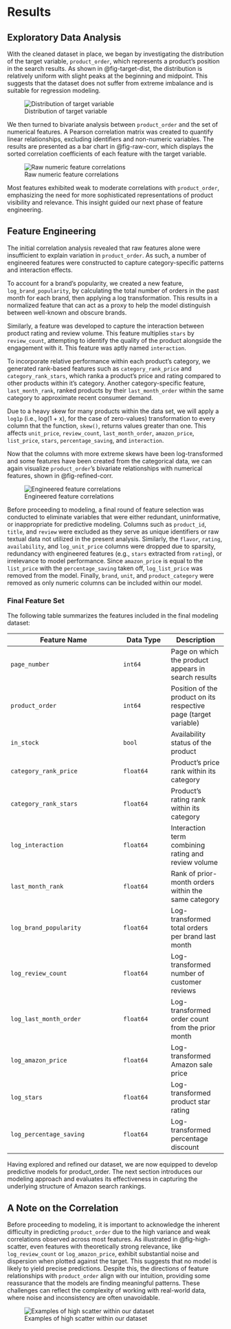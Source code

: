 # Results

## Exploratory Data Analysis

With the cleaned dataset in place, we began by investigating the distribution of the target variable, `product_order`, which represents a product's position in the search results. As shown in @fig-target-dist, the distribution is relatively uniform with slight peaks at the beginning and midpoint. This suggests that the dataset does not suffer from extreme imbalance and is suitable for regression modeling.

![Distribution of target variable](images/target_dist.png){#fig-target-dist}

We then turned to bivariate analysis between `product_order` and the set of numerical features. A Pearson correlation matrix was created to quantify linear relationships, excluding identifiers and non-numeric variables. The results are presented as a bar chart in @fig-raw-corr, which displays the sorted correlation coefficients of each feature with the target variable.

![Raw numeric feature correlations](images/initial_corr.png){#fig-raw-corr}

Most features exhibited weak to moderate correlations with `product_order`, emphasizing the need for more sophisticated representations of product visibility and relevance. This insight guided our next phase of feature engineering.

## Feature Engineering

The initial correlation analysis revealed that raw features alone were insufficient to explain variation in `product_order`. As such, a number of engineered features were constructed to capture category-specific patterns and interaction effects.

To account for a brand's popularity, we created a new feature, `log_brand_popularity`, by calculating the total number of orders in the past month for each brand, then applying a log transformation. This results in a normalized feature that can act as a proxy to help the model distinguish between well-known and obscure brands.

Similarly, a feature was developed to capture the interaction between product rating and review volume. This feature multiplies `stars` by `review_count`, attempting to identify the quality of the product alongside the engagement with it. This feature was aptly named `interaction`.

To incorporate relative performance within each product’s category, we generated rank-based features such as `category_rank_price` and `category_rank_stars`, which ranka a product’s price and rating compared to other products within it's category. Another category-specific feature, `last_month_rank`, ranked products by their `last_month_order` within the same category to approximate recent consumer demand.

Due to a heavy skew for many products within the data set, we will apply a `log1p` (i.e., log(1 + x), for the case of zero-values) transformation to every column that the function, `skew()`, returns values greater than one. This affects `unit_price`, `review_count`, `last_month_order`, `amazon_price`, `list_price`, `stars`, `percentage_saving`, and `interaction`.

Now that the columns with more extreme skews have been log-transformed and some features have been created from the categorical data, we can again visualize `product_order`'s bivariate relationships with numerical features, shown in @fig-refined-corr.

![Engineered feature correlations](images/refined_corr.png){#fig-refined-corr}

Before proceeding to modeling, a final round of feature selection was conducted to eliminate variables that were either redundant, uninformative, or inappropriate for predictive modeling. Columns such as `product_id`, `title`, and `review` were excluded as they serve as unique identifiers or raw textual data not utilized in the present analysis. Similarly, the `flavor`, `rating`, `availability`, and `log_unit_price` columns were dropped due to sparsity, redundancy with engineered features (e.g., `stars` extracted from `rating`), or irrelevance to model performance. Since `amazon_price` is equal to the `list_price` with the `percentage_saving` taken off, `log_list_price` was removed from the model. Finally, `brand`, `unit`, and `product_category` were removed as only numeric columns can be included within our model.

### Final Feature Set

The following table summarizes the features included in the final modeling dataset:

| Feature Name | Data Type | Description |
|--------------------------|-----------|-------------|
| `page_number`            | `int64`   | Page on which the product appears in search results |
| `product_order`          | `int64`   | Position of the product on its respective page (target variable) |
| `in_stock`               | `bool`    | Availability status of the product |
| `category_rank_price`    | `float64` | Product's price rank within its category |
| `category_rank_stars`    | `float64` | Product's rating rank within its category |
| `log_interaction`        | `float64` | Interaction term combining rating and review volume |
| `last_month_rank`        | `float64` | Rank of prior-month orders within the same category |
| `log_brand_popularity`   | `float64` | Log-transformed total orders per brand last month |
| `log_review_count`       | `float64` | Log-transformed number of customer reviews |
| `log_last_month_order`   | `float64` | Log-transformed order count from the prior month |
| `log_amazon_price`       | `float64` | Log-transformed Amazon sale price |
| `log_stars`              | `float64` | Log-transformed product star rating |
| `log_percentage_saving`  | `float64` | Log-transformed percentage discount |

Having explored and refined our dataset, we are now equipped to develop predictive models for product_order. The next section introduces our modeling approach and evaluates its effectiveness in capturing the underlying structure of Amazon search rankings.

## A Note on the Correlation

Before proceeding to modeling, it is important to acknowledge the inherent difficulty in predicting `product_order` due to the high variance and weak correlations observed across most features. As illustrated in @fig-high-scatter, even features with theoretically strong relevance, like `log_review_count` or `log_amazon_price`, exhibit substantial noise and dispersion when plotted against the target. This suggests that no model is likely to yield precise predictions. Despite this, the directions of feature relationships with `product_order` align with our intuition, providing some reassurance that the models are finding meaningful patterns. These challenges can reflect the complexity of working with real-world data, where noise and inconsistency are often unavoidable.

![Examples of high scatter within our dataset](images/high_scatter.png){#fig-high-scatter}
